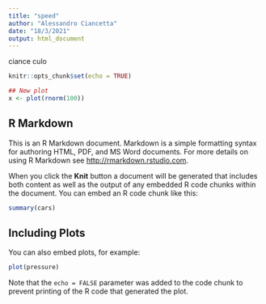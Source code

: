 ```yaml
---
title: "speed"
author: "Alessandro Ciancetta"
date: "18/3/2021"
output: html_document
---
```

ciance culo

```r
knitr::opts_chunk$set(echo = TRUE)
```
```r
## New plot
x <- plot(rnorm(100))
```

## R Markdown

This is an R Markdown document. Markdown is a simple formatting syntax for authoring HTML, PDF, and MS Word documents. For more details on using R Markdown see <http://rmarkdown.rstudio.com>.

When you click the **Knit** button a document will be generated that includes both content as well as the output of any embedded R code chunks within the document. You can embed an R code chunk like this:

```r
summary(cars)
```

## Including Plots

You can also embed plots, for example:

```r
plot(pressure)
```

Note that the `echo = FALSE` parameter was added to the code chunk to prevent printing of the R code that generated the plot.
